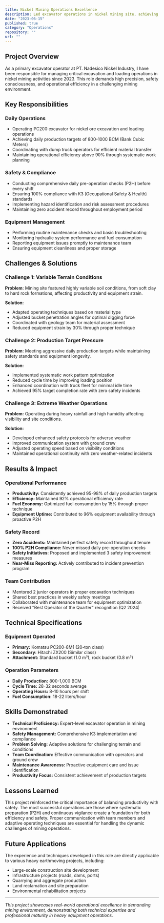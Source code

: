 ```yaml
---
title: Nickel Mining Operations Excellence
description: Led excavator operations in nickel mining site, achieving 95% operational efficiency through systematic P2H implementation and safety protocols compliance at PT. Nadesico Nickel Industry.
date: "2023-06-15"
published: true
category: "Operations"
repository: ""
url: ""
---
```


## Project Overview

As a primary excavator operator at PT. Nadesico Nickel Industry, I have been responsible for managing critical excavation and loading operations in nickel mining activities since 2023. This role demands high precision, safety consciousness, and operational efficiency in a challenging mining environment.

## Key Responsibilities

### Daily Operations
- Operating PC200 excavator for nickel ore excavation and loading operations
- Achieving daily production targets of 800-1000 BCM (Bank Cubic Meters)
- Coordinating with dump truck operators for efficient material transfer
- Maintaining operational efficiency above 90% through systematic work planning

### Safety & Compliance
- Conducting comprehensive daily pre-operation checks (P2H) before every shift
- Ensuring 100% compliance with K3 (Occupational Safety & Health) standards
- Implementing hazard identification and risk assessment procedures
- Maintaining zero accident record throughout employment period

### Equipment Management
- Performing routine maintenance checks and basic troubleshooting
- Monitoring hydraulic system performance and fuel consumption
- Reporting equipment issues promptly to maintenance team
- Ensuring equipment cleanliness and proper storage

## Challenges & Solutions

### Challenge 1: Variable Terrain Conditions
**Problem:** Mining site featured highly variable soil conditions, from soft clay to hard rock formations, affecting productivity and equipment strain.

**Solution:** 
- Adapted operating techniques based on material type
- Adjusted bucket penetration angles for optimal digging force
- Coordinated with geology team for material assessment
- Reduced equipment strain by 30% through proper technique

### Challenge 2: Production Target Pressure
**Problem:** Meeting aggressive daily production targets while maintaining safety standards and equipment longevity.

**Solution:**
- Implemented systematic work pattern optimization
- Reduced cycle time by improving loading position
- Enhanced coordination with truck fleet for minimal idle time
- Achieved 95% target completion rate with zero safety incidents

### Challenge 3: Extreme Weather Operations
**Problem:** Operating during heavy rainfall and high humidity affecting visibility and site conditions.

**Solution:**
- Developed enhanced safety protocols for adverse weather
- Improved communication system with ground crew
- Adjusted operating speed based on visibility conditions
- Maintained operational continuity with zero weather-related incidents

## Results & Impact

### Operational Performance
- **Productivity:** Consistently achieved 95-98% of daily production targets
- **Efficiency:** Maintained 92% operational efficiency rate
- **Fuel Economy:** Optimized fuel consumption by 15% through proper technique
- **Equipment Uptime:** Contributed to 96% equipment availability through proactive P2H

### Safety Record
- **Zero Accidents:** Maintained perfect safety record throughout tenure
- **100% P2H Compliance:** Never missed daily pre-operation checks
- **Safety Initiatives:** Proposed and implemented 3 safety improvement measures
- **Near-Miss Reporting:** Actively contributed to incident prevention program

### Team Contribution
- Mentored 2 junior operators in proper excavation techniques
- Shared best practices in weekly safety meetings
- Collaborated with maintenance team for equipment optimization
- Received "Best Operator of the Quarter" recognition (Q2 2024)

## Technical Specifications

### Equipment Operated
- **Primary:** Komatsu PC200-8M1 (20-ton class)
- **Secondary:** Hitachi ZX200 (Similar class)
- **Attachment:** Standard bucket (1.0 m³), rock bucket (0.8 m³)

### Operation Parameters
- **Daily Production:** 800-1,000 BCM
- **Cycle Time:** 28-32 seconds average
- **Operating Hours:** 8-10 hours per shift
- **Fuel Consumption:** 18-22 liters/hour

## Skills Demonstrated

- **Technical Proficiency:** Expert-level excavator operation in mining environment
- **Safety Management:** Comprehensive K3 implementation and compliance
- **Problem Solving:** Adaptive solutions for challenging terrain and conditions
- **Team Coordination:** Effective communication with operators and ground crew
- **Maintenance Awareness:** Proactive equipment care and issue identification
- **Productivity Focus:** Consistent achievement of production targets

## Lessons Learned

This project reinforced the critical importance of balancing productivity with safety. The most successful operations are those where systematic preparation (P2H) and continuous vigilance create a foundation for both efficiency and safety. Proper communication with team members and adaptive operating techniques are essential for handling the dynamic challenges of mining operations.

## Future Applications

The experience and techniques developed in this role are directly applicable to various heavy earthmoving projects, including:
- Large-scale construction site development
- Infrastructure projects (roads, dams, ports)
- Quarrying and aggregate production
- Land reclamation and site preparation
- Environmental rehabilitation projects

---

*This project showcases real-world operational excellence in demanding mining environment, demonstrating both technical expertise and professional maturity in heavy equipment operations.*

